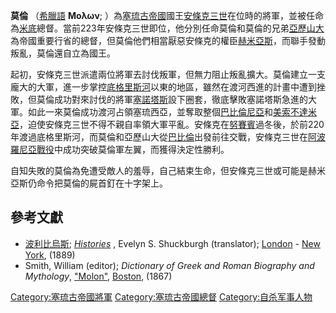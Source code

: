 '''莫倫''' （[[希臘語|希臘語]] '''Moλων'''; {{bd|?||前220年|catIdx=P}}）為[[塞琉古帝國|塞琉古帝國]]國王[[安條克三世|安條克三世]]在位時的將軍，並被任命為[[米底|米底]]總督。當前223年安條克三世即位，他分別任命莫倫和莫倫的兄弟[[亞歷山大_(總督)|亞歷山大]]為帝國重要行省的總督，但莫倫他們相當厭惡安條克的權臣[[赫米亞斯|赫米亞斯]]，而聯手發動叛亂，莫倫還自立為國王。

起初，安條克三世派遣兩位將軍去討伐叛軍，但無力阻止叛亂擴大。莫倫建立一支龐大的大軍，進一步掌控[[底格里斯河|底格里斯河]]以東的地區，雖然在渡河西進的計畫中遭到挫敗，但莫倫成功對來討伐的將軍[[塞諾塔斯|塞諾塔斯]]設下圈套，徹底擊敗塞諾塔斯急進的大軍。如此一來莫倫成功渡河占領塞琉西亞，並奪取整個[[巴比倫尼亞|巴比倫尼亞]]和[[美索不達米亞|美索不達米亞]]，迫使安條克三世不得不親自率領大軍平亂。安條克在[[努賽賓|努賽賓]]過冬後，於前220年渡過底格里斯河，而莫倫和亞歷山大從[[巴比倫|巴比倫]]出發前往交戰，安條克三世在[[阿波羅尼亞戰役|阿波羅尼亞戰役]]中成功突破莫倫軍左翼，而獲得決定性勝利。

自知失敗的莫倫為免遭受敵人的羞辱，自己結束生命，但安條克三世或可能是赫米亞斯仍命令把莫倫的屍首釘在十字架上。

==參考文獻==
*[[波利比烏斯|波利比烏斯]]; ''[http://www.perseus.tufts.edu/cgi-bin/ptext?lookup=Plb.+1.1 Histories] {{Wayback|url=http://www.perseus.tufts.edu/cgi-bin/ptext?lookup=Plb.+1.1 |date=20080307154848 }}'', Evelyn S. Shuckburgh (translator); [[London|London]] - [[New_York|New York]], (1889)
*Smith, William (editor); ''Dictionary of Greek and Roman Biography and Mythology'', [https://web.archive.org/web/20051217225236/http://www.ancientlibrary.com/smith-bio/2219.html "Molon"], [[Boston|Boston]], (1867)

{{Authority control}}
[[Category:塞琉古帝國將軍|Category:塞琉古帝國將軍]]
[[Category:塞琉古帝國總督|Category:塞琉古帝國總督]]
[[Category:自杀军事人物|Category:自杀军事人物]]